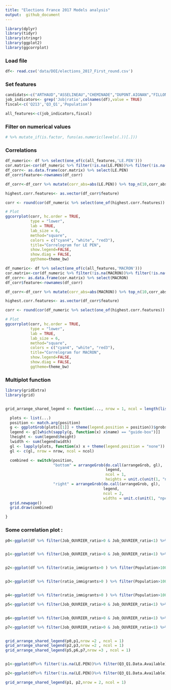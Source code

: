 ```yaml
---
title: "Elections France 2017 Models analysis"
output:  github_document
---
```


```r
library(dplyr)
library(tidyr)
library(stringr)
library(ggplot2)
library(ggcorrplot)
```

### Load file
```r
df<- read.csv('data/DOI/elections_2017_First_round.csv')
```

### Set features
```r
candidats<-c("ARTHAUD","ASSELINEAU","CHEMINADE","DUPONT.AIGNAN","FILLON","HAMON","LASSALLE","LE.PEN","MACRON","MÉLENCHON","POUTOU")
job_indicators<- grep('Job|ratio',colnames(df),value = TRUE)
fiscal<-c('Q213','Q3_Q1','Population')

all_features<-c(job_indicators,fiscal)

```


### Filter on numerical values 
```r
# %>% mutate_if(is.factor, funs(as.numeric(levels(.))[.])) 
```

### Correlations
```r

df_numeric<- df %>% select(one_of(c(all_features,'LE.PEN')))
cor.matrix<-cor(df_numeric %>% filter(!is.na(LE.PEN))%>% filter(!is.na(Q3_Q1)))
df_corr<- as.data.frame(cor.matrix) %>% select(LE.PEN) 
df_corr$feature<-rownames(df_corr)

df_corr<-df_corr %>% mutate(corr_abs=abs(LE.PEN)) %>% top_n(10,corr_abs) %>% arrange(desc(corr_abs))

highest.corr.features<- as.vector(df_corr$feature)

corr <- round(cor(df_numeric %>% select(one_of(highest.corr.features)) %>% na.omit()),2)

# Plot
ggcorrplot(corr, hc.order = TRUE, 
           type = "lower", 
           lab = TRUE, 
           lab_size = 6, 
           method="square", 
           colors = c("cyan4", "white", "red3"), 
           title="Correlogram for LE PEN",
           show.legend=FALSE,
           show.diag = FALSE,
           ggtheme=theme_bw)


```
```r

df_numeric<- df %>% select(one_of(c(all_features,'MACRON')))
cor.matrix<-cor(df_numeric %>% filter(!is.na(MACRON))%>% filter(!is.na(Q3_Q1)))
df_corr<- as.data.frame(cor.matrix) %>% select(MACRON) 
df_corr$feature<-rownames(df_corr)

df_corr<-df_corr %>% mutate(corr_abs=abs(MACRON)) %>% top_n(10,corr_abs) %>% arrange(desc(corr_abs))

highest.corr.features<- as.vector(df_corr$feature)

corr <- round(cor(df_numeric %>% select(one_of(highest.corr.features)) %>% na.omit()),2)

# Plot
ggcorrplot(corr, hc.order = TRUE, 
           type = "lower", 
           lab = TRUE, 
           lab_size = 6, 
           method="square", 
           colors = c("cyan4", "white", "red3"), 
           title="Correlogram for MACRON",
           show.legend=FALSE,
           show.diag = FALSE,
           ggtheme=theme_bw)
```
### Multiplot function
```r
library(gridExtra)
library(grid)


grid_arrange_shared_legend <- function(..., nrow = 1, ncol = length(list(...)), position = c("bottom", "right")) {

  plots <- list(...)
  position <- match.arg(position)
  g <- ggplotGrob(plots[[1]] + theme(legend.position = position))$grobs
  legend <- g[[which(sapply(g, function(x) x$name) == "guide-box")]]
  lheight <- sum(legend$height)
  lwidth <- sum(legend$width)
  gl <- lapply(plots, function(x) x + theme(legend.position = "none"))
  gl <- c(gl, nrow = nrow, ncol = ncol)

  combined <- switch(position,
                     "bottom" = arrangeGrob(do.call(arrangeGrob, gl),
                                            legend,
                                            ncol = 1,
                                            heights = unit.c(unit(1, "npc") - lheight, lheight)),
                     "right" = arrangeGrob(do.call(arrangeGrob, gl),
                                           legend,
                                           ncol = 2,
                                           widths = unit.c(unit(1, "npc") - lwidth, lwidth)))
  grid.newpage()
  grid.draw(combined)

}

```


### Some correlation plot :
```r
p0<-ggplot(df %>% filter(Job_OUVRIER_ratio>0 & Job_OUVRIER_ratio<1) %>% filter(Population>1000) %>% filter(REG %in% c(53,93,22,31)),aes(x=Job_OUVRIER_ratio*100,y=LE.PEN,col=as.factor(NOM_REG),size=Population))+ geom_jitter(alpha=.5)+ scale_colour_brewer(palette = "Set1")+theme(legend.title=element_blank())+ylab('1st Round - LE PEN (%)')+ xlab('Worker rate in active population (%)')+theme(aspect.ratio=1/2)


p1<-ggplot(df %>% filter(Job_OUVRIER_ratio>0 & Job_OUVRIER_ratio<1) %>% filter(Population>1000) %>% filter(REG %in% c(53,93,22,31)),aes(x=Job_OUVRIER_ratio*100,y=MACRON,col=as.factor(NOM_REG),size=Population))+ geom_jitter(alpha=.5)+ scale_colour_brewer(palette = "Set1")+theme(legend.title=element_blank())+ylab('1st Round - MACRON (%)')+ xlab('Worker rate in active population (%)')+theme(aspect.ratio=1/2)


p2<-ggplot(df %>% filter(ratio_immigrants>0 ) %>% filter(Population>1000) %>% filter(REG %in% c(53,93,22,31)),aes(x=log(ratio_immigrants+1),y=LE.PEN,col=as.factor(NOM_REG),size=Population))+ geom_jitter(alpha=.5)+ scale_colour_brewer(palette = "Set1")+theme(legend.title=element_blank())+ylab('1st Round - LE PEN (%)')+ xlab('Immigrant rate log()')+theme(aspect.ratio=1/2)


p3<-ggplot(df %>% filter(ratio_immigrants>0 ) %>% filter(Population>1000) %>% filter(REG %in% c(53,93,22,31)),aes(x=log(ratio_immigrants+1),y=MACRON,col=as.factor(NOM_REG),size=Population))+ geom_jitter(alpha=.5)+ scale_colour_brewer(palette = "Set1")+theme(legend.title=element_blank())+ylab('1st Round - MACRON (%)')+ xlab('Immigrant rate log()')+theme(aspect.ratio=1/2)


p4<-ggplot(df %>% filter(ratio_immigrants>0 ) %>% filter(Population>1000) %>% filter(REG %in% c(22,31)),aes(x=log(ratio_immigrants+1),y=MÉLENCHON,col=as.factor(NOM_REG)))+ geom_jitter(alpha=.5)+ scale_colour_brewer(palette = "Set1")+theme(legend.title=element_blank())+ylab('1st Round - MÉLENCHON (%)')+ xlab('Immigrant rate log()')+theme(aspect.ratio=1/2)

p5<-ggplot(df %>% filter(Job_OUVRIER_ratio>0 & Job_OUVRIER_ratio<1) %>% filter(Population>1000) %>% filter(REG %in% c(53,93,22,31)),aes(x=NoJob_1524_ratio*100,y=LE.PEN,col=as.factor(NOM_REG),size=Population))+ geom_jitter(alpha=.5)+ scale_colour_brewer(palette = "Set1")+theme(legend.title=element_blank())+ylab('1st Round - LE PEN (%)')+ xlab('NoJob_1524_ratio (%)')+theme(aspect.ratio=1/2)


p6<-ggplot(df %>% filter(Job_OUVRIER_ratio>0 & Job_OUVRIER_ratio<1) %>% filter(Population>1000) %>% filter(REG %in% c(53,93,22,31)),aes(x=NoJob_1524_ratio*100,y=MACRON,col=as.factor(NOM_REG),size=Population))+ geom_jitter(alpha=.5)+ scale_colour_brewer(palette = "Set1")+theme(legend.title=element_blank())+ylab('1st Round - MACRON (%)')+ xlab('NoJob_1524_ratio (%)')+theme(aspect.ratio=1/2)

p7<-ggplot(df %>% filter(Job_OUVRIER_ratio>0 & Job_OUVRIER_ratio<1) %>% filter(Population>1000) %>% filter(REG %in% c(53,93,22,31)),aes(x=NoJob_1524_ratio*100,y=MÉLENCHON,col=as.factor(NOM_REG),size=Population))+ geom_jitter(alpha=.5)+ scale_colour_brewer(palette = "Set1")+theme(legend.title=element_blank())+ylab('1st Round - MÉLENCHON (%)')+ xlab('NoJob_1524_ratio (%)')+theme(aspect.ratio=1/2)


grid_arrange_shared_legend(p0,p1,nrow =2 , ncol = 1)
grid_arrange_shared_legend(p2,p3,nrow =2 , ncol = 1)
grid_arrange_shared_legend(p5,p6,p7,nrow =3 , ncol = 1)



```

```r

p1<-ggplot(df%>% filter(!is.na(LE.PEN))%>% filter(Q3_Q1.Data.Available) %>% filter(REG %in% c(53,93,22,31)) ,aes(Q3_Q1,LE.PEN, col=as.factor(NOM_REG),size=Population))+ geom_jitter(alpha=.6)+ scale_colour_brewer(palette = "Set1")+theme(legend.title=element_blank())+ylab('1st Round - LE PEN (%)')+ xlab('Yearly Income - Inter Quartile Range')+theme(aspect.ratio=1/2)

p2<-ggplot(df%>% filter(!is.na(LE.PEN))%>% filter(Q3_Q1.Data.Available) %>% filter(REG %in% c(53,93,22,31)) ,aes(Q3_Q1,MACRON, col=as.factor(NOM_REG),size=Population))+ geom_jitter(alpha=.6)+ scale_colour_brewer(palette = "Set1")+theme(legend.title=element_blank())+ylab('1st Round - MACRON (%)')+ xlab('Yearly Income - Inter Quartile Range')+theme(aspect.ratio=1/2)

grid_arrange_shared_legend(p1, p2,nrow = 2, ncol = 1)
```


